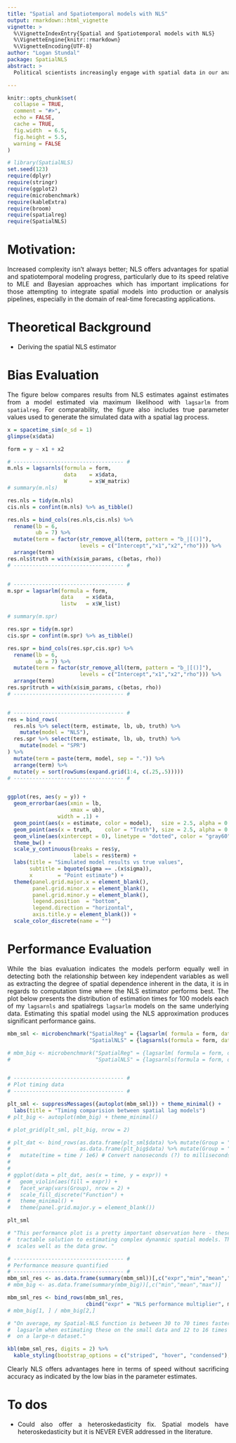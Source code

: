 ```yaml
---
title: "Spatial and Spatiotemporal models with NLS"
output: rmarkdown::html_vignette
vignette: >
  %\VignetteIndexEntry{Spatial and Spatiotemporal models with NLS}
  %\VignetteEngine{knitr::rmarkdown}
  %\VignetteEncoding{UTF-8}
author: "Logan Stundal"
package: SpatialNLS
abstract: >
  Political scientists increasingly engage with spatial data in our analysis of political phenomena. This is a great indication of the progress in the discipline - as political scientists gain access to more accurate, highly precise measures of political variables that include indicators on spatial information we are able to make new inroads into understanding problems that were once out of reach. This progress brings with it advances in our theorization. Rather than simply treating space as a nuisance we now work much more to incorporate it directly into our theoretical models. These more sophisticated theories have generated intense methodological research on ways to incorporate the theoretically implied dynamics of space into our statistical models which seek to measure processes. However, this development of sophisticated modeling techniques along with the aforementioned expansion of spatial data access has given rise to a new problem - computation. These new models of space present extensive computational challenges. Often the technical difficulties of estimation serve as a new impediment to theoretical progress. Solutions typically seek to address the computational challenges of space through complexity - that is, the proposed solutions typically are more advanced statistical methods. For example INLA or Singranelli and XYZ on their probit estimator [See also xyz for more on this.]. While these state-of-the-art developments in the domain of spatial modeling offer exciting new avenues for future research they also present an impediment for future theoretical progress in our discipline as they exclude large swathes of researchers who lack the technical expertise to engage with and successfully deploy these models. Worse, finding that existing methods provide no feasible solutions to a technical estimation problem, some researchers may turn to these more sophisticated techniques without a full appreciation of the particular features of the models required for successful theory testing. In order to address this problem in this paper I instead offer an alternative solution for applied researchers seeking to model the spatial dynamics of their newly acquired large-n spatially explicit data sets: Spatial Lag and Spatial Error regression estimated via non-linear least squares. In contrast to more complex techniques such as Bayesian models estimated via MCMC or INLA, or optimization routines that struggle to successfully converge when confronted with complicated likelihoods inherent to dynamic spatial processes, nonlinear least squares (NLS) offers a number of attractive features including familiarity for many researchers already trained in ordinary least squares and speed - NLS can provide estimates for complex spatial models in a fraction of the time of comparable models estimated via maximum likelihood or Bayesian techniques. In the remainder of this paper I will introduce the NLS Spatial Lag and Spatial Error model as well as explain the purpose and areas for research applications. Following this I will discuss the performance of these NLS models compared to a number of more complex competitors. Finally, I will review a new software package available now in R, Python, and Stata for researchers to use in their applied spatial studies. Following this presentation of the automated commands from the software, the paper explores extensions of the sptial lag model germane to the study of poltiical process that incorporate dynamics implied by our theories more directly into our statistical models.

---
```

`<style>body{text-align: justify}</style>`{=html}

```r
knitr::opts_chunk$set(
  collapse = TRUE,
  comment = "#>",
  echo = FALSE,
  cache = TRUE,
  fig.width  = 6.5,
  fig.height = 5.5,
  warning = FALSE
)
```

```r
# library(SpatialNLS)
set.seed(123)
require(dplyr)
require(stringr)
require(ggplot2)
require(microbenchmark)
require(kableExtra)
require(broom)
require(spatialreg)
require(SpatialNLS)
```

# Motivation:

Increased complexity isn't always better; NLS offers advantages for spatial and spatiotemporal modeling progress, particularly due to its speed relative to MLE and Bayesian approaches which has important implications for those attempting to integrate spatial models into production or analysis pipelines, especially in the domain of real-time forecasting applications.

# Theoretical Background
* Deriving the spatial NLS estimator

# Bias Evaluation
The figure below compares results from NLS estimates against estimates from a model estimated via maximum likelihood with `lagsarlm` from `spatialreg`. For comparability, the figure also includes true parameter values used to generate the simulated data with a spatial lag process. 
```r

x = spacetime_sim(e_sd = 1)
glimpse(x$data)

form = y ~ x1 + x2

# ----------------------------------- #
m.nls = lagsarnls(formula = form, 
                  data    = x$data,
                  W       = x$W_matrix)
# summary(m.nls)

res.nls = tidy(m.nls)
cis.nls = confint(m.nls) %>% as_tibble()

res.nls = bind_cols(res.nls,cis.nls) %>%
  rename(lb = 6,
         ub = 7) %>%
  mutate(term = factor(str_remove_all(term, pattern = "b_|[()]"), 
                       levels = c("Intercept","x1","x2","rho"))) %>%
  arrange(term)
res.nls$truth = with(x$sim_params, c(betas, rho))
# ----------------------------------- #


# ----------------------------------- #
m.spr = lagsarlm(formula = form, 
                 data    = x$data,
                 listw   = x$W_list)

# summary(m.spr)

res.spr = tidy(m.spr)
cis.spr = confint(m.spr) %>% as_tibble()

res.spr = bind_cols(res.spr,cis.spr) %>%
  rename(lb = 6,
         ub = 7) %>%
  mutate(term = factor(str_remove_all(term, pattern = "b_|[()]"), 
                       levels = c("Intercept","x1","x2","rho"))) %>%
  arrange(term)
res.spr$truth = with(x$sim_params, c(betas, rho))
# ----------------------------------- #


# ----------------------------------- #
res = bind_rows(
  res.nls %>% select(term, estimate, lb, ub, truth) %>% 
    mutate(model = "NLS"),
  res.spr %>% select(term, estimate, lb, ub, truth) %>% 
    mutate(model = "SPR")
) %>%
  mutate(term = paste(term, model, sep = ".")) %>%
  arrange(term) %>%
  mutate(y = sort(rowSums(expand.grid(1:4, c(.25,.5)))))
# ----------------------------------- #


ggplot(res, aes(y = y)) +
  geom_errorbar(aes(xmin = lb,
                    xmax = ub),
                width = .1) +
  geom_point(aes(x = estimate, color = model),   size = 2.5, alpha = 0.6) +
  geom_point(aes(x = truth,    color = "Truth"), size = 2.5, alpha = 0.6) +
  geom_vline(aes(xintercept = 0), linetype = "dotted", color = "gray60", size = 0.5) + 
  theme_bw() + 
  scale_y_continuous(breaks = res$y,
                     labels = res$term) + 
  labs(title = "Simulated model results vs true values",
       subtitle = bquote(sigma == .(x$sigma)),
       x        = "Point estimate") + 
  theme(panel.grid.major.x = element_blank(),
        panel.grid.minor.x = element_blank(),
        panel.grid.minor.y = element_blank(),
        legend.position  = "bottom",
        legend.direction = "horizontal",
        axis.title.y = element_blank()) +
  scale_color_discrete(name = "")
```


# Performance Evaluation
While the bias evaluation indicates the models perform equally well in detecting both the relationship between key independent variables as well as extracting the degree of spatial dependence inherent in the data, it is in regards to computation time where the NLS estimator performs best. The plot below presents the distribution of estimation times for 100 models each of my `lagsarnls` and spatialregs `lagsarlm` models on the same underlying data. Estimating this spatial model using the NLS approximation produces significant performance gains. 

```r

mbm_sml <- microbenchmark("SpatialReg" = {lagsarlm( formula = form, data = x$data, listw=x$W_list, quiet=T)},
                          "SpatialNLS" = {lagsarnls(formula = form, data = x$data, W = x$W_matrix)})

# mbm_big <- microbenchmark("SpatialReg" = {lagsarlm( formula = form, data = x$data, listw=x$W_list, quiet=T)},
#                           "SpatialNLS" = {lagsarnls(formula = form, data = x$data, W = x$W_matrix)})


# ----------------------------------- #
# Plot timing data
# ----------------------------------- #

plt_sml <- suppressMessages({autoplot(mbm_sml)}) + theme_minimal() + 
  labs(title = "Timing comparision between spatial lag models")
# plt_big <- autoplot(mbm_big) + theme_minimal()

# plot_grid(plt_sml, plt_big, nrow = 2)

# plt_dat <- bind_rows(as.data.frame(plt_sml$data) %>% mutate(Group = "Small-n = 100"),
#                      as.data.frame(plt_big$data) %>% mutate(Group = "Large-n = 800")) %>%
#   mutate(time = time / 1e6) # Convert nanoseconds (?) to milliseconds [latter validated with plots]
# 
# 
# ggplot(data = plt_dat, aes(x = time, y = expr)) +
#   geom_violin(aes(fill = expr)) +
#   facet_wrap(vars(Group), nrow = 2) +
#   scale_fill_discrete("Function") +
#   theme_minimal() +
#   theme(panel.grid.major.y = element_blank())

plt_sml

# "This performance plot is a pretty important observation here - these models offer a
#  tractable solution to estimating complex dynanmic spatial models. This solution also
#  scales well as the data grow. "

# ----------------------------------- #
# Performance measure quantified
# ----------------------------------- #
mbm_sml_res <- as.data.frame(summary(mbm_sml))[,c("expr","min","mean","max")]
# mbm_big <- as.data.frame(summary(mbm_big))[,c("min","mean","max")]

mbm_sml_res <- bind_rows(mbm_sml_res,
                         cbind("expr" = "NLS performance multiplier", mbm_sml_res[1,2:4] / mbm_sml_res[2,2:4]))
# mbm_big[1, ] / mbm_big[2,]

# "On average, my Spatial-NLS function is between 30 to 70 times faster than
#  lagsarlm when estimating these on the small data and 12 to 16 times faster
#  on a large-n dataset."

kbl(mbm_sml_res, digits = 2) %>%
  kable_styling(bootstrap_options = c("striped", "hover", "condensed"), full_width = TRUE)
```

Clearly NLS offers advantages here in terms of speed without sacrificing accuracy as indicated by the low bias in the parameter estimates.


# To dos
  * Could also offer a heteroskedasticity fix. Spatial models have heteroskedasticity but it is NEVER EVER addressed in the literature.

